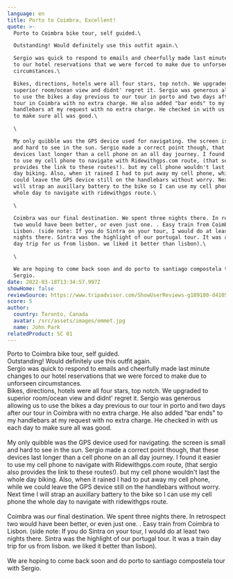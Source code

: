 ```yaml
---
language: en
title: Porto to Coimbra, Excellent!
quote: >-
  Porto to Coimbra bike tour, self guided.\

  Outstanding! Would definitely use this outfit again.\

  Sergio was quick to respond to emails and cheerfully made last minute changes
  to our hotel reservations that we were forced to make due to unforseen
  circumstances.\

  Bikes, directions, hotels were all four stars, top notch. We upgraded to
  superior room/ocean view and didnt' regret it. Sergio was generous allowing us
  to use the bikes a day previous to our tour in porto and two days after our
  tour in Coimbra with no extra charge. He also added "bar ends" to my
  handlebars at my request with no extra charge. He checked in with us each day
  to make sure all was good.\

  \

  My only quibble was the GPS device used for navigating. the screen is small
  and hard to see in the sun. Sergio made a correct point though, that these
  devices last longer than a cell phone on an all day journey. I found it easier
  to use my cell phone to navigate with Ridewithgps.com route, (that sergio also
  provides the link to these routes!). but my cell phone wouldn't last the whole
  day biking. Also, when it rained I had to put away my cell phone, while we
  could leave the GPS device still on the handlebars without worry. Next time I
  will strap an auxillary battery to the bike so I can use my cell phone the
  whole day to navigate with ridewithgps route.\

  \

  Coimbra was our final destination. We spent three nights there. In retrospect
  two would have been better, or even just one. . Easy train from Coimbra to
  Lisbon. (side note: If you do Sintra on your tour, I would do at least two
  nights there. Sintra was the highlight of our portugal tour. It was a train
  day trip for us from lisbon. we liked it better than lisbon).\

  \

  We are hoping to come back soon and do porto to santiago compostela tour with
  Sergio.
date: 2022-03-18T13:34:57.997Z
showHome: false
reviewSource: https://www.tripadvisor.com/ShowUserReviews-g189180-d4105907-r833155371-Top_Bike_Tours_Portugal-Porto_Porto_District_Northern_Portugal.html
score: 5
author:
  country: Toronto, Canada
  avatar: /src/assets/images/emmet.jpg
  name: John Park
relatedProduct: SC 01
---
```


Porto to Coimbra bike tour, self guided.\
Outstanding! Would definitely use this outfit again.\
Sergio was quick to respond to emails and cheerfully made last minute changes to
our hotel reservations that we were forced to make due to unforseen
circumstances.\
Bikes, directions, hotels were all four stars, top notch. We upgraded to
superior room/ocean view and didnt' regret it. Sergio was generous allowing us
to use the bikes a day previous to our tour in porto and two days after our tour
in Coimbra with no extra charge. He also added "bar ends" to my handlebars at my
request with no extra charge. He checked in with us each day to make sure all
was good.\
\
My only quibble was the GPS device used for navigating. the screen is small and
hard to see in the sun. Sergio made a correct point though, that these devices
last longer than a cell phone on an all day journey. I found it easier to use my
cell phone to navigate with Ridewithgps.com route, (that sergio also provides
the link to these routes!). but my cell phone wouldn't last the whole day
biking. Also, when it rained I had to put away my cell phone, while we could
leave the GPS device still on the handlebars without worry. Next time I will
strap an auxillary battery to the bike so I can use my cell phone the whole day
to navigate with ridewithgps route.\
\
Coimbra was our final destination. We spent three nights there. In retrospect
two would have been better, or even just one. . Easy train from Coimbra to
Lisbon. (side note: If you do Sintra on your tour, I would do at least two
nights there. Sintra was the highlight of our portugal tour. It was a train day
trip for us from lisbon. we liked it better than lisbon).\
\
We are hoping to come back soon and do porto to santiago compostela tour with
Sergio.

